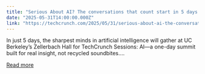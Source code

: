 ```yaml
---
title: "Serious About AI? The conversations that count start in 5 days at TechCrunch Sessions: AI"
date: "2025-05-31T14:00:00.000Z"
link: "https://techcrunch.com/2025/05/31/serious-about-ai-the-conversations-that-count-start-in-5-days-at-techcrunch-sessions-ai/"
---
```


In just 5 days, the sharpest minds in artificial intelligence will gather at UC Berkeley’s Zellerbach Hall for TechCrunch Sessions: AI—a one-day summit built for real insight, not recycled soundbites....

[Read more](https://techcrunch.com/2025/05/31/serious-about-ai-the-conversations-that-count-start-in-5-days-at-techcrunch-sessions-ai/)
